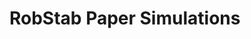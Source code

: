 <!--
%\VignetteEngine{knitr}
%\VignetteIndexEntry{RobStab Paper Simulations}
%\VignetteDepends{ggplot2, RobStabR}
-->

# RobStab Paper Simulations



